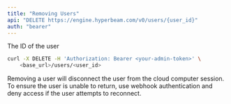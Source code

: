 ```yaml
---
title: "Removing Users"
api: "DELETE https://engine.hyperbeam.com/v0/users/{user_id}"
auth: "bearer"
---
```


<Param path="user_id" type="string" required>
  The ID of the user
</Param>

<RequestExample>

```bash cURL
curl -X DELETE -H 'Authorization: Bearer <your-admin-token>' \
    <base_url>/users/<user_id>
```

</RequestExample>

Removing a user will disconnect the user from the cloud computer session. To ensure the user is unable to return, use webhook authentication and deny access if the user attempts to reconnect.
